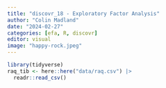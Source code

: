 ```yaml
---
title: "discovr_18 - Exploratory Factor Analysis"
author: "Colin Madland"
date: "2024-02-27"
categories: [efa, R, discovr]
editor: visual
image: "happy-rock.jpeg"
---
```


```r
library(tidyverse)
raq_tib <- here::here("data/raq.csv") |>
  readr::read_csv()
```
